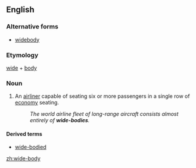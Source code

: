 ==English==
===Alternative forms===
*[[widebody]]

===Etymology===
[[wide]] + [[body]]

===Noun===
{{en-noun|wide-bodies}}

# {{context|aeronautics}} An [[airliner]] capable of seating six or more passengers in a single row of [[economy]] seating.
#: ''The world airline fleet of long-range aircraft consists almost entirely of '''wide-bodies'''.''

====Derived terms====
*[[wide-bodied]]

[[zh:wide-body]]